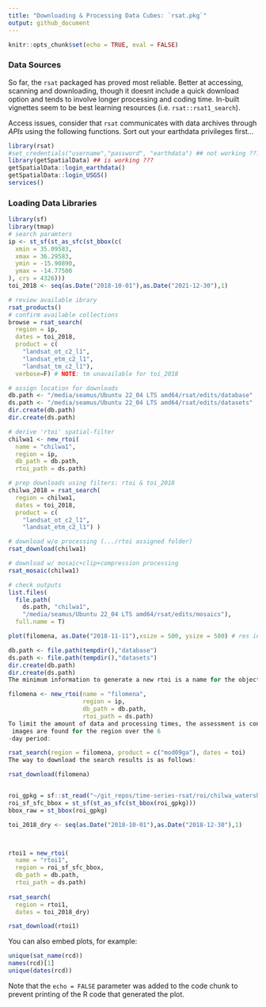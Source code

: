 ```yaml
---
title: "Downloading & Processing Data Cubes: `rsat.pkg`"
output: github_document
---
```


```r
knitr::opts_chunk$set(echo = TRUE, eval = FALSE)
```

### Data Sources

So far, the `rsat` packaged has proved most reliable. Better at accessing, scanning and downloading, though it doesnt include a quick download option and tends to involve longer processing and coding time. In-built vignettes seem to be best learning resources (i.e. `rsat::rsat1_search`).

Access issues, consider that `rsat` communicates with data archives through *APIs* using the following functions. Sort out your earthdata privileges first...

```r
library(rsat)
#set_credentials("username","password", "earthdata") ## not working ???
library(getSpatialData) ## is working ???
getSpatialData::login_earthdata()
getSpatialData::login_USGS()
services()
```

### Loading Data Libraries

```r
library(sf)
library(tmap)
# search paramters
ip <- st_sf(st_as_sfc(st_bbox(c(
  xmin = 35.09583,
  xmax = 36.29583,
  ymin = -15.90890,
  ymax = -14.77500 
), crs = 4326)))
toi_2018 <- seq(as.Date("2018-10-01"),as.Date("2021-12-30"),1)

# review available ibrary
rsat_products()
# confirm available collections
browse = rsat_search(
  region = ip,
  dates = toi_2018,
  product = c(
    "landsat_ot_c2_l1", 
    "landsat_etm_c2_l1", 
    "landsat_tm_c2_l1"),
  verbose=F) # NOTE: tm unavailable for toi_2018  

# assign location for downloads 
db.path <- "/media/seamus/Ubuntu 22_04 LTS amd64/rsat/edits/database"
ds.path <- "/media/seamus/Ubuntu 22_04 LTS amd64/rsat/edits/datasets"
dir.create(db.path)
dir.create(ds.path)

# derive 'rtoi' spatial-filter
chilwa1 <- new_rtoi(
  name = "chilwa1",
  region = ip,
  db_path = db.path,
  rtoi_path = ds.path)

# prep downloads using filters: rtoi & toi_2018  
chilwa_2018 = rsat_search(
  region = chilwa1,
  dates = toi_2018,
  product = c(
    "landsat_ot_c2_l1", 
    "landsat_etm_c2_l1") )

# download w/o processing (.../rtoi assigned folder)
rsat_download(chilwa1)

# download w/ mosaic+clip+compression processing
rsat_mosaic(chilwa1)

# check outputs
list.files(
  file.path(
    ds.path, "chilwa1", 
    "/media/seamus/Ubuntu 22_04 LTS amd64/rsat/edits/mosaics"),  
  full.name = T)

plot(filomena, as.Date("2018-11-11"),xsize = 500, ysize = 500) # res increased from default plot which is 250x250-pixels LxW.


```

```r



db.path <- file.path(tempdir(),"database")
ds.path <- file.path(tempdir(),"datasets")
dir.create(db.path)
dir.create(ds.path)
The minimum information to generate a new rtoi is a name for the object, a polygon of the region of interest (roi), and the paths to the database and dataset:

filomena <- new_rtoi(name = "filomena",
                     region = ip,
                     db_path = db.path,
                     rtoi_path = ds.path)
To limit the amount of data and processing times, the assessment is conducted over MODIS imagery. A total number of 24
 images are found for the region over the 6
-day period:

rsat_search(region = filomena, product = c("mod09ga"), dates = toi)
The way to download the search results is as follows:

rsat_download(filomena)


roi_gpkg = sf::st_read("~/git_repos/time-series-rsat/roi/chilwa_watershed_4326.gpkg") 
roi_sf_sfc_bbox = st_sf(st_as_sfc(st_bbox(roi_gpkg)))
bbox_raw = st_bbox(roi_gpkg)

toi_2018_dry <- seq(as.Date("2018-10-01"),as.Date("2018-12-30"),1)



rtoi1 = new_rtoi(
  name = "rtoi1",
  region = roi_sf_sfc_bbox,
  db_path = db.path,
  rtoi_path = ds.path)
  
rsat_search(
  region = rtoi1, 
  dates = toi_2018_dry)

rsat_download(rtoi1)

```

You can also embed plots, for example:

```r
unique(sat_name(rcd))
names(rcd)[1]
unique(dates(rcd))
```

Note that the `echo = FALSE` parameter was added to the code chunk to prevent printing of the R code that generated the plot.
